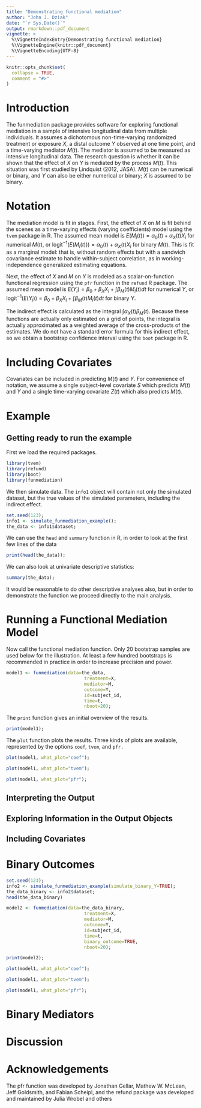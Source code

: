 ---
title: "Demonstrating functional mediation"
author: "John J. Dziak"
date: "`r Sys.Date()`"
output: rmarkdown::pdf_document
vignette: >
  %\VignetteIndexEntry{Demonstrating functional mediation}
  %\VignetteEngine{knitr::pdf_document} 
  %\VignetteEncoding{UTF-8}
---

```{r setup, include = FALSE}
knitr::opts_chunk$set(
  collapse = TRUE,
  comment = "#>"
)
```

# Introduction 

The funmediation package provides software for exploring functional mediation in a sample of   intensive longitudinal data from multiple individuals. It assumes a dichotomous non-time-varying randomized treatment or exposure $X$, a distal outcome $Y$ observed at one time point, and a time-varying mediator $M(t)$.  The mediator is assumed to be measured as intensive longitudinal data.  The research question is whether it can be shown that the effect of $X$ on $Y$ is mediated by the process $M(t)$.  This situation was first studied by Lindquist (2012, JASA).  $M(t)$ can be numerical or binary, and $Y$ can also be either numerical or binary;  $X$ is assumed to be binary.

# Notation

The mediation model is fit in stages.  First, the effect of $X$ on $M$ is fit behind the scenes as a time-varying effects (varying coefficients) model using the ``tvem`` package in R.  The assumed mean model is
$E(M_i(t)) = \alpha_0(t) + \alpha_{X}(t) X_i$
for numerical $M(t)$, or
$\mathrm{logit}^{-1}(E(M_i(t))) = \alpha_0(t) + \alpha_X(t) X_i$ 
for binary $M(t)$. 
This is fit as a marginal model: that is, without random effects but with a sandwich covariance estimate to handle within-subject correlation, as in working-independence generalized estimating equations.

Next, the effect of $X$ and $M$ on $Y$ is modeled as a scalar-on-function functional regression using the ``pfr`` function in the ``refund`` R package. 
The assumed mean model is
$E(Y_i) = \beta_0 + \beta_{X}X_i+ \int\beta_M(t)M_i(t)dt$
for numerical $Y$, or
$\mathrm{logit}^{-1}(E(Y_i)) = \beta_0 + \beta_{X}X_i+ \int\beta_M(t)M_i(t)dt$
for binary $Y$. 

The indirect effect is calculated as the integral $\int \alpha_X(t)\beta_M(t)$.
Because these functions are actually only estimated on a grid of points, the integral is actually approximated as a weighted average of the cross-products of the estimates. We do not have a standard error formula for this indirect effect, so we obtain a bootstrap confidence interval using the ``boot`` package in R.

# Including Covariates

Covariates can be included in predicting $M(t)$ and $Y$.  For convenience of notation, we assume a single subject-level covariate $S$ which predicts $M(t)$ and $Y$ and a single time-varying covariate $Z(t)$ which also predicts $M(t)$.  

# Example

## Getting ready to run the example

First we load the required packages.  

```{r}
library(tvem)
library(refund)
library(boot)
library(funmediation)
```
 
 We then simulate data.  The ``info1`` object will contain not only the simulated dataset, but the true values of the simulated parameters, including the indirect effect. 

```{r}
set.seed(123);
info1 <- simulate_funmediation_example();
the_data <- info1$dataset;
```

We can use the ``head`` and ``summary`` function in R, in order to look at the first few lines of the data
```{r}
print(head(the_data));
```

We can also look at univariate descriptive statistics:
```{r}
summary(the_data);
```

It would be reasonable to do other descriptive analyses also, but in order to demonstrate the function we proceed directly to the main analysis.

# Running a Functional Mediation Model

Now call the functional mediation function.  Only 20 bootstrap samples are used below for the illustration.  At least a few hundred bootstraps is recommended in practice in order to increase precision and power.

```{r}
model1 <- funmediation(data=the_data,
                             treatment=X,
                             mediator=M,
                             outcome=Y,
                             id=subject_id,
                             time=t,
                             nboot=20);			
```

The `print` function gives an initial overview of the results.

```{r}
print(model1);
```

The `plot` function plots the results.  Three kinds of plots are available, represented by the options `coef`, `tvem`, and `pfr.`

```{r}
plot(model1, what_plot="coef");
```

```{r}
plot(model1, what_plot="tvem");
```

```{r}
plot(model1, what_plot="pfr");
```

                  
## Interpreting the Output

  
## Exploring Information in the Output Objects
  
  
## Including Covariates


# Binary Outcomes

```{r}
set.seed(123);
info2 <- simulate_funmediation_example(simulate_binary_Y=TRUE);
the_data_binary <- info2$dataset;
head(the_data_binary)
```



```{r}
model2 <- funmediation(data=the_data_binary,
                             treatment=X,
                             mediator=M,
                             outcome=Y,
                             id=subject_id,
                             time=t,
                             binary_outcome=TRUE,
                             nboot=20);			
```

```{r}
print(model2);
```



```{r}
plot(model1, what_plot="coef");
```



```{r}
plot(model1, what_plot="tvem");
```


```{r}
plot(model1, what_plot="pfr");
```

# Binary Mediators


# Discussion


# Acknowledgements

The pfr function was developed by Jonathan Gellar, Mathew W. McLean, Jeff Goldsmith, and Fabian Scheipl, and the refund package was developed and maintained by Julia Wrobel and others
